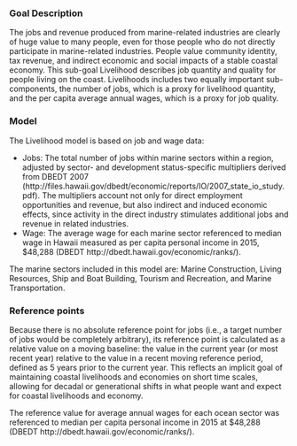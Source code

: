 ### Goal Description

The jobs and revenue produced from marine-related industries are clearly of huge value to many people, even for those people who do not directly participate in marine-related industries. People value community identity, tax revenue, and indirect economic and social impacts of a stable coastal economy. This sub-goal Livelihood describes job quantity and quality for people living on the coast. Livelihoods includes two equally important sub-components, the number of jobs, which is a proxy for livelihood quantity, and the per capita average annual wages, which is a proxy for job quality.

### Model 

The Livelihood model is based on job and wage data: 

- Jobs: The total number of jobs within marine sectors within a region, adjusted by sector- and development status-specific multipliers derived from DBEDT 2007 (http://files.hawaii.gov/dbedt/economic/reports/IO/2007_state_io_study.pdf). The multipliers account not only for direct employment opportunities and revenue, but also indirect and induced economic effects, since activity in the direct industry stimulates additional jobs and revenue in related industries.
- Wage: The average wage for each marine sector referenced to median wage in Hawaii measured as per capita personal income in 2015, $48,288 (DBEDT http://dbedt.hawaii.gov/economic/ranks/). 

The marine sectors included in this model are: Marine Construction, Living Resources, Ship and Boat Building, Tourism and Recreation, and Marine Transportation.  

### Reference points 

Because there is no absolute reference point for jobs (i.e., a target number of jobs would be completely arbitrary), its reference point is calculated as a relative value on a moving baseline: the value in the current year (or most recent year) relative to the value in a recent moving reference period, defined as 5 years prior to the current year. This reflects an implicit goal of maintaining coastal livelihoods and economies on short time scales, allowing for decadal or generational shifts in what people want and expect for coastal livelihoods and economy.

The reference value for average annual wages for each ocean sector was referenced to median per capita personal income in 2015 at $48,288 (DBEDT http://dbedt.hawaii.gov/economic/ranks/). 


